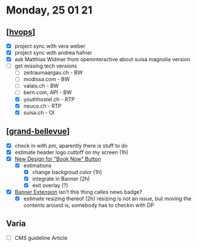 # Monday, 25 01 21

## [[hvops]]

- [x] project sync with vera weber
- [x] project sync with andrea hafner
- [x] ask Matthias Widmer from openinteractive about suisa magnolia version
- [ ] get missing tech versions
  - [ ] zeitraumaargau.ch - BW
  - [ ] modissa.com - BW
  - [ ] valais.ch - BW
  - [ ] bern.com, API - BW
  - [x] youthhostel.ch - RTP
  - [x] neuco.ch - RTP
  - [x] suisa.ch - OI

## [[grand-bellevue]]

- [x] check in with pm, aparently there is stuff to do
- [x] estimate header logo cuttoff on my screen (1h)
- [x] [New Design for "Book Now" Button](https://hinderlingvolkart.atlassian.net/browse/BG-21)
  - [x] estimations
    - [x] change backgroud color (1h)
    - [x] integrate in Banner (2h)
    - [x] exit overlay (?)
- [x] [Banner Extension](https://hinderlingvolkart.atlassian.net/browse/BG-22)
      isn't this thing calles news badge?
  - [x] estimate resizing thereof (2h)
        resizing is not an issue, but moving the contents around is,
        somebody has to checkin with DP

## Varia

- [ ] CMS guideline Article

[//begin]: # "Autogenerated link references for markdown compatibility"
[hvops]: ../../projects/hvops/hvops.md "hvops"
[grand-bellevue]: ../../projects/grand-bellevue/grand-bellevue.md "grand-bellevue"
[//end]: # "Autogenerated link references"
